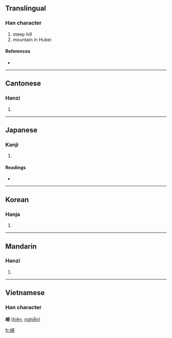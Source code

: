 {{also|岘}}
==Translingual==

===Han character===
{{Han char|rn=46|rad=山|as=07|sn=10|four=2671<sub>0</sub>|canj=山月山山 (UBUU)}}

# steep hill
# mountain in Hubei

====References====
* {{Han ref|kx=0312.020|dkj=08106|dj=0612.090|hdz=10773.120|uh=5CF4|ud=23796|bh=AE73|bd=44659}}

----

==Cantonese==

===Hanzi===
{{yue-hanzi|jyut=|y=yin6}}

# {{defn|Cantonese}}

----

==Japanese==

===Kanji===
{{ja-kanji|grade=|rs=山07}}

# {{defn|Japanese}}

====Readings====
* {{ja-readings|on=[[けん]] (ken), [[げん]] (gen)|kun=[[けわしい]] (kewashii)}}

----

==Korean==

===Hanja===
{{ko-hanja|hangeul=현|rv=hyeon|mr=hyŏn}}

# {{defn|Korean}}

----

==Mandarin==

===Hanzi===
{{cmn-hanzi|sim=岘|pin=[[xiàn]] ([[xian4]])|wg=hsien<sup>4</sup>}}

# {{defn|Mandarin}}

----

==Vietnamese==

===Han character===
'''峴''' ([[hiện]], [[nghiễn]])

[[fr:峴]]